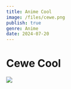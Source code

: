 ```yaml
---
title: Anime Cool
image: /files/cewe.png
publish: true
genre: Anime
date: 2024-07-20
---
```

# **Cewe Cool**

![](https://raw.githubusercontent.com/gawrarr/coba/main/files/da7c527df55d0629b824d5507871d5311f538c1746757143081048a917593304.png)